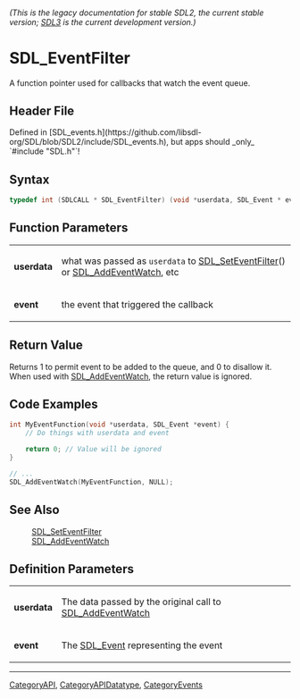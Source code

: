 ====== (This is the legacy documentation for stable SDL2, the current stable version; [https://wiki.libsdl.org/SDL3/ SDL3] is the current development version.) ======
= SDL_EventFilter =

A function pointer used for callbacks that watch the event queue.

== Header File ==

Defined in [SDL_events.h](https://github.com/libsdl-org/SDL/blob/SDL2/include/SDL_events.h), but apps should _only_ `#include "SDL.h"`!

== Syntax ==

<syntaxhighlight lang='c'>
typedef int (SDLCALL * SDL_EventFilter) (void *userdata, SDL_Event * event);</syntaxhighlight>

== Function Parameters ==

{|
|'''userdata'''
|what was passed as <code>userdata</code> to [[SDL_SetEventFilter]]() or [[SDL_AddEventWatch]], etc
|-
|'''event'''
|the event that triggered the callback
|}

== Return Value ==

Returns 1 to permit event to be added to the queue, and 0 to disallow it.
When used with [[SDL_AddEventWatch]], the return value is ignored.

== Code Examples ==

<syntaxhighlight lang='c'>
int MyEventFunction(void *userdata, SDL_Event *event) {
    // Do things with userdata and event

    return 0; // Value will be ignored
}

// ...
SDL_AddEventWatch(MyEventFunction, NULL);
</syntaxhighlight>

== See Also ==

:[[SDL_SetEventFilter]]
:[[SDL_AddEventWatch]]


== Definition Parameters ==

{|
|'''userdata'''
|The data passed by the original call to [[SDL_AddEventWatch]]
|-
|'''event'''
|The [[SDL_Event]] representing the event
|}

----
[[CategoryAPI]], [[CategoryAPIDatatype]], [[CategoryEvents]]


